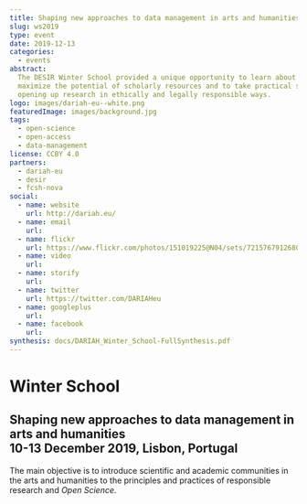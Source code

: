 ```yaml
---
title: Shaping new approaches to data management in arts and humanities
slug: ws2019
type: event
date: 2019-12-13
categories:
  - events
abstract:
  The DESIR Winter School provided a unique opportunity to learn about how to
  maximize the potential of scholarly resources and to take practical steps in
  opening up research in ethically and legally responsible ways.
logo: images/dariah-eu--white.png
featuredImage: images/background.jpg
tags:
  - open-science
  - open-access
  - data-management
license: CCBY 4.0
partners:
  - dariah-eu
  - desir
  - fcsh-nova
social:
  - name: website
    url: http://dariah.eu/
  - name: email
    url:
  - name: flickr
    url: https://www.flickr.com/photos/151019225@N04/sets/72157679126801606/
  - name: video
    url:
  - name: storify
    url:
  - name: twitter
    url: https://twitter.com/DARIAHeu
  - name: googleplus
    url:
  - name: facebook
    url:
synthesis: docs/DARIAH_Winter_School-FullSynthesis.pdf
---
```


# Winter School

## Shaping new approaches to data management in arts and humanities <br/> 10-13 December 2019, Lisbon, Portugal

The main objective is to introduce scientific and academic communities in the
arts and humanities to the principles and practices of responsible research and
_Open Science_.
